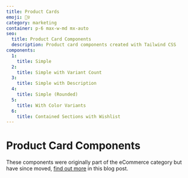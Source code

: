```yaml
---
title: Product Cards
emoji: 🙋‍♀️
category: marketing
container: p-6 max-w-md mx-auto
seo:
  title: Product Card Components
  description: Product card components created with Tailwind CSS
components:
  1:
    title: Simple
  2:
    title: Simple with Variant Count
  3:
    title: Simple with Description
  4:
    title: Simple (Rounded)
  5:
    title: With Color Variants
  6:
    title: Contained Sections with Wishlist
---
```


# Product Card Components

These components were originally part of the eCommerce category but have since moved, [find out more](/blog/ecommerce-component-changes) in this blog post.

<CollectionList componentsData={componentsData} componentContainer={componentContainer} />
